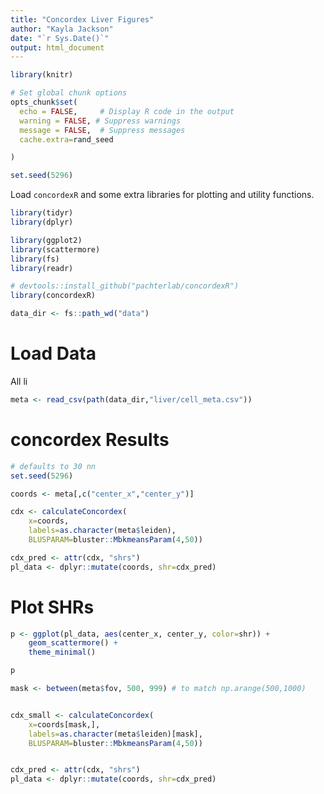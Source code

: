 ```yaml
---
title: "Concordex Liver Figures"
author: "Kayla Jackson"
date: "`r Sys.Date()`"
output: html_document
---
```



```r
library(knitr)

# Set global chunk options
opts_chunk$set(
  echo = FALSE,     # Display R code in the output
  warning = FALSE, # Suppress warnings
  message = FALSE,  # Suppress messages
  cache.extra=rand_seed

)

set.seed(5296)
```

Load  `concordexR` and some extra libraries for plotting and utility functions. 

```r
library(tidyr)
library(dplyr)

library(ggplot2)
library(scattermore)
library(fs)
library(readr)

# devtools::install_github("pachterlab/concordexR")
library(concordexR)

data_dir <- fs::path_wd("data")
```

# Load Data
All li
```r
meta <- read_csv(path(data_dir,"liver/cell_meta.csv"))
```

# concordex Results

```r
# defaults to 30 nn
set.seed(5296)

coords <- meta[,c("center_x","center_y")]

cdx <- calculateConcordex(
    x=coords,
    labels=as.character(meta$leiden),
    BLUSPARAM=bluster::MbkmeansParam(4,50))

cdx_pred <- attr(cdx, "shrs")
pl_data <- dplyr::mutate(coords, shr=cdx_pred)
```

# Plot SHRs
```r
p <- ggplot(pl_data, aes(center_x, center_y, color=shr)) + 
    geom_scattermore() + 
    theme_minimal() 

p
```

```r
mask <- between(meta$fov, 500, 999) # to match np.arange(500,1000)


cdx_small <- calculateConcordex(
    x=coords[mask,],
    labels=as.character(meta$leiden)[mask],
    BLUSPARAM=bluster::MbkmeansParam(4,50))


cdx_pred <- attr(cdx, "shrs")
pl_data <- dplyr::mutate(coords, shr=cdx_pred)

```

